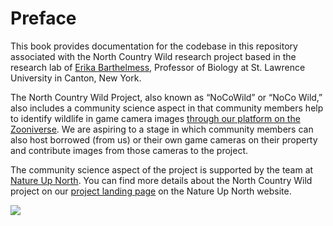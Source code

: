 # Preface {.unnumbered}

This book provides documentation for the codebase in this repository associated with the North Country Wild research project based in the research lab of [Erika Barthelmess](https://www.stlawu.edu/people/erika-barthelmess), Professor of Biology at St. Lawrence University in Canton, New York.

The North Country Wild Project, also known as "NoCoWild" or "NoCo Wild," also includes a community science aspect in that community members help to identify wildlife in game camera images [through our platform on the Zooniverse](https://www.zooniverse.org/projects/barthelmess/north-country-wild). We are aspiring to a stage in which community members can also host borrowed (from us) or their own game cameras on their property and contribute images from those cameras to the project.

The community science aspect of the project is supported by the team at [Nature Up North](https://natureupnorth.org). You can find more details about the North Country Wild project on our [project landing page](https://www.natureupnorth.org/north-country-wild) on the Nature Up North website.

![](documentation/images/NoCoWildLogo.jpg)
